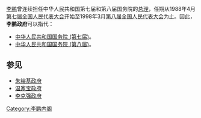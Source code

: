 {{Infobox government cabinet
|cabinet_name            = 江泽民－李鹏体制
|image                   = Jiang Zemin St. Petersburg2002.jpg
|image_size              = 150x150px
|image2                  = Lipeng.jpg
|image_size2             = 150x150px
|state_head              = [[江泽民|江泽民]]（中共中央总书记）
|government_head         = [[李鹏|李  鹏]]（中央政治局常委）
|legislature_term        = 1988年－1998年
}}
[[李鹏|李鹏]]曾连续担任中华人民共和国第七届和第八届国务院的[[国务院总理|总理]]，任期从1988年4月[[第七届全国人民代表大会|第七届全国人民代表大会]]开始至1998年3月[[第八届全国人民代表大会|第八届全国人民代表大会]]为止。因此，'''李鹏政府'''可以指代：

* [[中华人民共和国国务院_(第七届)|中华人民共和国国务院 (第七届)]]。
* [[中华人民共和国国务院_(第八届)|中华人民共和国国务院 (第八届)]]。

== 参见 ==
{{Portal box|中华人民共和国|政治|历史}}
* [[朱镕基政府|朱镕基政府]]
* [[温家宝政府|温家宝政府]]
* [[李克强政府|李克强政府]]
{{disambig|cat=四字组织机构消歧义}}
[[Category:李鹏内阁|Category:李鹏内阁]]